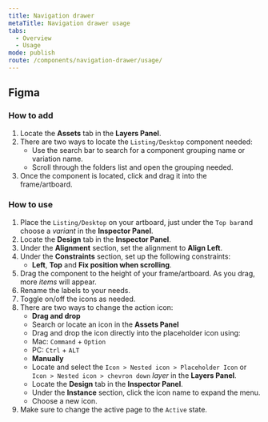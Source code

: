 ```yaml
---
title: Navigation drawer
metaTitle: Navigation drawer usage
tabs:
  - Overview
  - Usage
mode: publish
route: /components/navigation-drawer/usage/
---
```


## Figma

### How to add

1. Locate the **Assets** tab in the **Layers Panel**.
2. There are two ways to locate the `Listing/Desktop` component needed:
   - Use the search bar to search for a component grouping name or variation name.
   - Scroll through the folders list and open the grouping needed.
3. Once the component is located, click and drag it into the frame/artboard.

### How to use

1. Place the `Listing/Desktop` on your artboard, just under the `Top bar`and choose a _variant_ in the **Inspector Panel**.
2. Locate the **Design** tab in the **Inspector Panel**.
3. Under the **Alignment** section, set the alignment to **Align Left**.
4. Under the **Constraints** section, set up the following constraints:
   - **Left**, **Top** and **Fix position when scrolling**.
5. Drag the component to the height of your frame/artboard. As you drag, more _items_ will appear.
6. Rename the labels to your needs.
7. Toggle on/off the icons as needed.
8. There are two ways to change the action icon:
   - **Drag and drop**
   - Search or locate an icon in the **Assets Panel**
   - Drag and drop the icon directly into the placeholder icon using:
   - Mac: `Command` + `Option`
   - PC: `Ctrl` + `ALT`
   - **Manually**
   - Locate and select the `Icon > Nested icon > Placeholder Icon` or `Icon > Nested icon > chevron down` _layer_ in the **Layers Panel**.
   - Locate the **Design** tab in the **Inspector Panel**.
   - Under the **Instance** section, click the icon name to expand the menu.
   - Choose a new icon.
9. Make sure to change the active page to the `Active` state.
